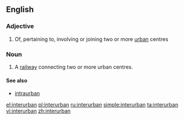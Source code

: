 ==English==

===Adjective===
{{en-adj|-}}

# Of, pertaining to, involving or joining two or more [[urban]] centres

===Noun===
{{en-noun}}

# A [[railway]] connecting two or more urban centres.

====See also====
* [[intraurban]]

[[el:interurban]]
[[pl:interurban]]
[[ru:interurban]]
[[simple:interurban]]
[[ta:interurban]]
[[vi:interurban]]
[[zh:interurban]]